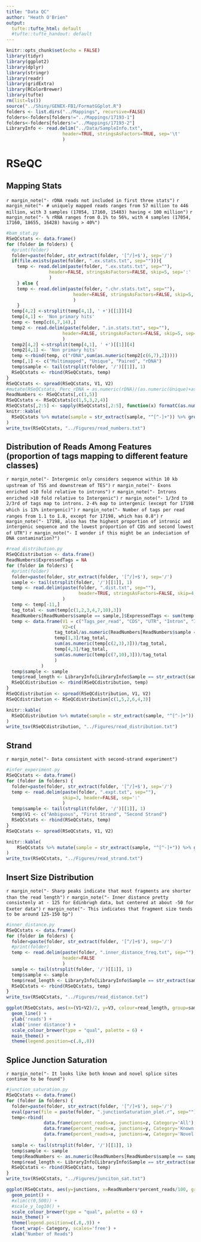 ```yaml
---
title: "Data QC"
author: "Heath O'Brien"
output:
  tufte::tufte_html: default
  #tufte::tufte_handout: default
---
```

<!-- see http://rstudio.github.io/tufte/ for info about tufte -->
<!-- type Rscript -e "library(rmarkdown); render('BamQC.rmd')" to knit to html on the server -->
```r
knitr::opts_chunk$set(echo = FALSE)
library(tidyr)
library(ggplot2)
library(dplyr)
library(stringr)
library(readr)
library(gridExtra)
library(RColorBrewer)
library(tufte)
rm(list=ls())
source("../Shiny/GENEX-FB1/FormatGGplot.R")
folders <- list.dirs("../Mappings", recursive=FALSE)
folders<-folders[folders!="../Mappings/17193-1"]
folders<-folders[folders!="../Mappings/17193-2"]
LibraryInfo <- read.delim("../Data/SampleInfo.txt", 
                     header=TRUE, stringsAsFactors=TRUE, sep='\t'
                     )
```

# RSeQC
## Mapping Stats
`r margin_note("- rDNA reads not included in first three stats")`
`r margin_note("- # uniquely mapped reads ranges from 57 million to 446 million, with 3 samples (17054, 17160, 15483) having < 100 million")`
`r margin_note("- % rRNA ranges from 0.1% to 56%, with 4 samples (17054, 17160, 18655, 16428) having > 40%")`

``` r
#bam_stat.py
RSeQCstats <- data.frame()
for (folder in folders) {
  #print(folder)
  folder=paste(folder, str_extract(folder, '[^/]+$'), sep='/')
  if(file.exists(paste(folder, ".ex.stats.txt", sep=""))){
    temp <- read.delim(paste(folder, ".ex.stats.txt", sep=""), 
                header=FALSE, stringsAsFactors=FALSE, skip=5, sep=':'
                )
    } else {
    temp <- read.delim(paste(folder, ".chr.stats.txt", sep=""), 
                         header=FALSE, stringsAsFactors=FALSE, skip=5, sep=':'
                         )
    }
  temp[4,2] <-strsplit(temp[4,1], ' +')[[1]][4]
  temp[4,1] <- 'Non primary hits'
  temp <- temp[c(6,7,14),]
  temp2 <- read.delim(paste(folder, ".in.stats.txt", sep=""), 
                     header=FALSE, stringsAsFactors=FALSE, skip=5, sep=':'
                     )
  temp2[4,2] <-strsplit(temp[4,1], ' +')[[1]][4]
  temp2[4,1] <- 'Non primary hits'
  temp <-rbind(temp, c("rDNA",sum(as.numeric(temp2[c(6,7),2]))))
  temp[,1] <- c("Multimapped", "Unique", "Paired", "rDNA")
  temp$sample <- tail(strsplit(folder, '/')[[1]], 1)
  RSeQCstats <- rbind(RSeQCstats, temp)
}
RSeQCstats <- spread(RSeQCstats, V1, V2)
#mutate(RSeQCstats, Perc_rDNA = as.numeric(rDNA)/(as.numeric(Unique)+as.numeric(Multimapped)+as.numeric(rDNA))) %>% arrange(Perc_rDNA)
ReadNumbers <- RSeQCstats[,c(1,5)]
RSeQCstats <- RSeQCstats[c(1,5,3,2,4)]
RSeQCstats[,2:5] <- sapply(RSeQCstats[,2:5], function(x) formatC(as.numeric(x), format='d', big.mark=','))
knitr::kable(
  RSeQCstats %>% mutate(sample = str_extract(sample, "^[^-]+")) %>% group_by(sample) %>% summarise_each("sum")
)
write_tsv(RSeQCstats, "../Figures/read_numbers.txt")
```


## Distribution of Reads Among Features (proportion of tags mapping to different feature classes)
`r margin_note("- Intergenic only considers sequence within 10 kb upstream of TSS and downstream of TES")`
`r margin_note("- Exons enriched >10 fold relative to introns")`
`r margin_note("- Introns enriched >10 fold relative to Intergenic")`
`r margin_note("- 1/3rd to 2/3rd of tags map to introns. 2-4% map to intergenic (except for 17198 which is 13% intergenic)")`
`r margin_note("- Number of tags per read ranges from 1.1 to 1.8, except for 17198, which has 0.8")`
`r margin_note("- 17198, also has the highest proportion of intronic and intergenic sequence and the lowest proportion of CDS and second lowest of UTR")`
`r margin_note("- I wonder if this might be an indeciation of DNA contamination?")`


``` r
#read_distribution.py
RSeQCdistribution <- data.frame()
ReadNumbers$ExpressedTags = NA
for (folder in folders) {
  #print(folder)
  folder=paste(folder, str_extract(folder, '[^/]+$'), sep='/')
  sample <- tail(strsplit(folder, '/')[[1]], 1)
  temp <- read.delim(paste(folder, ".dist.txt", sep=""), 
                           header=TRUE, stringsAsFactors=FALSE, skip=4, sep=''
                     )
  temp <- temp[-11,]
  tag_total <- sum(temp[c(1,2,3,4,7,10),3])
  ReadNumbers[ReadNumbers$sample == sample,]$ExpressedTags <- sum(temp[c(1,2,3),3])
  temp <- data.frame(V1 = c("Tags_per_read", "CDS", "UTR", "Intron", "Intergenic"), 
                     V2=c(
                  tag_total/as.numeric(ReadNumbers[ReadNumbers$sample == sample,]$Unique),
                  temp[1,3]/tag_total, 
                  sum(as.numeric(temp[c(2,3),3]))/tag_total,
                  temp[4,3]/tag_total,
                  sum(as.numeric(temp[c(7,10),3]))/tag_total
                  )
             )
  temp$sample <- sample
  temp$read_length <- LibraryInfo[LibraryInfo$Sample == str_extract(sample, '^[^-]+'),6]
  RSeQCdistribution <- rbind(RSeQCdistribution, temp)
}
RSeQCdistribution <- spread(RSeQCdistribution, V1, V2)
RSeQCdistribution <- RSeQCdistribution[c(1,5,2,6,4,3)]

knitr::kable(
  RSeQCdistribution %>% mutate(sample = str_extract(sample, "^[^-]+")) %>% group_by(sample) %>% summarise_each("sum")
)
write_tsv(RSeQCdistribution, "../Figures/read_distribution.txt")
```

## Strand

`r margin_note("- Data consistent with second-strand experiment")`

```r
#infer_experiment.py
RSeQCstats <- data.frame()
for (folder in folders) {
  folder=paste(folder, str_extract(folder, '[^/]+$'), sep='/')
  temp <- read.delim(paste(folder, ".expt.txt", sep=""), 
                     skip=3, header=FALSE, sep=':'
                     )
  temp$sample <- tail(strsplit(folder, '/')[[1]], 1)
  temp$V1 <- c("Ambiguous", "First Strand", "Second Strand")
  RSeQCstats <- rbind(RSeQCstats, temp)
}
RSeQCstats <- spread(RSeQCstats, V1, V2)

knitr::kable(
    RSeQCstats %>% mutate(sample = str_extract(sample, "^[^-]+")) %>% group_by(sample) %>% summarise_each("sum")
)
write_tsv(RSeQCstats, "../Figures/read_strand.txt")
```

## Insert Size Distribution

`r margin_note("- Sharp peaks indicate that most fragments are shorter than the read length")`
`r margin_note("- Inner distance pretty consistenly at - 125 for Edinbrugh data, but centered at about -50 for Exeter data")`
`r margin_note("- This indicates that fragment size tends to be around 125-150 bp")`


```r
#inner_distance.py
RSeQCstats <- data.frame()
for (folder in folders) {
  folder=paste(folder, str_extract(folder, '[^/]+$'), sep='/')
  #print(folder)
  temp <- read.delim(paste(folder, ".inner_distance_freq.txt", sep=""),
                     header=FALSE
                     )
  sample <- tail(strsplit(folder, '/')[[1]], 1)
  temp$sample <- sample
  temp$read_length <- LibraryInfo[LibraryInfo$Sample == str_extract(sample, '^[^-]+'),6]
  RSeQCstats <- rbind(RSeQCstats, temp)
}
write_tsv(RSeQCstats, "../Figures/read_distance.txt")
```

```r
ggplot(RSeQCstats, aes(x=(V1+V2)/2, y=V3, colour=read_length, group=sample)) +
  geom_line() +
  ylab('reads') +
  xlab('inner distance') +
  scale_colour_brewer(type = "qual", palette = 6) +
  main_theme() +
  theme(legend.position=c(.8,.8))

```

## Splice Junction Saturation

`r margin_note("- It looks like both known and novel splice sites continue to be found")`

```r
#junction_saturation.py
RSeQCstats <- data.frame()
for (folder in folders) {
  folder=paste(folder, str_extract(folder, '[^/]+$'), sep='/')
  eval(parse(file = paste(folder, ".junctionSaturation_plot.r", sep=""))[2:5])
  temp<-rbind(
              data.frame(percent_reads=x, junctions=z, Category='All'),
              data.frame(percent_reads=x, junctions=y, Category='Known'),
              data.frame(percent_reads=x, junctions=w, Category='Novel')
              )
  sample <- tail(strsplit(folder, '/')[[1]], 1)
  temp$sample <- sample
  temp$ReadNumbers <- as.numeric(ReadNumbers[ReadNumbers$sample == sample,2])
  temp$read_length <- LibraryInfo[LibraryInfo$Sample == str_extract(sample, '^[^-]+'),6]
  RSeQCstats <- rbind(RSeQCstats, temp)
}
write_tsv(RSeQCstats, "../Figures/junciton_sat.txt")
```

```r
ggplot(RSeQCstats, aes(y=junctions, x=ReadNumbers*percent_reads/100, group=sample, colour=read_length)) +
  geom_point() +
  #xlim(c(0,500)) +
  #scale_y_log10() +
  scale_colour_brewer(type = "qual", palette = 6) +
  main_theme() +
  theme(legend.position=c(.8,.9)) +
  facet_wrap(~ Category, scales='free') +
  xlab("Number of Reads")
  ```
  